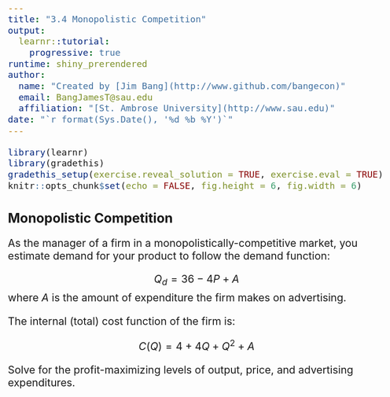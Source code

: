```yaml
---
title: "3.4 Monopolistic Competition"
output: 
  learnr::tutorial: 
    progressive: true
runtime: shiny_prerendered
author: 
  name: "Created by [Jim Bang](http://www.github.com/bangecon)"
  email: BangJamesT@sau.edu
  affiliation: "[St. Ambrose University](http://www.sau.edu)"
date: "`r format(Sys.Date(), '%d %b %Y')`"
---
```


<style type="text/css">
h1{font-size: 24pt}
h2{font-size: 20pt}
h3{font-size: 18pt}
h4,h5,h6{font-size: 16pt}
body{font-size: 16pt}
#doc-metadata {
  margin-bottom: 10px;
  font-size: 0.66em;
}
</style>

```r
library(learnr)
library(gradethis)
gradethis_setup(exercise.reveal_solution = TRUE, exercise.eval = TRUE)
knitr::opts_chunk$set(echo = FALSE, fig.height = 6, fig.width = 6)
```

## Monopolistic Competition

As the manager of a firm in a monopolistically-competitive market, you estimate demand for your product to follow the demand function: 

$$Q_d = 36 - 4P + A$$
where $A$ is the amount of expenditure the firm makes on advertising. 

The internal (total) cost function of the firm is:

$$C(Q) = 4 + 4Q + Q^2 + A$$

Solve for the profit-maximizing levels of output, price, and advertising expenditures. 

```r
```

```r

```

```r

```

```r

```

